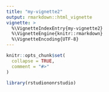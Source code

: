 ```yaml
---
title: "my-vignette2"
output: rmarkdown::html_vignette
vignette: >
  %\VignetteIndexEntry{my-vignette2}
  %\VignetteEngine{knitr::rmarkdown}
  %\VignetteEncoding{UTF-8}
---
```


```r
knitr::opts_chunk$set(
  collapse = TRUE,
  comment = "#>"
)
```

```r
library(rstudiononrstudio)
```

